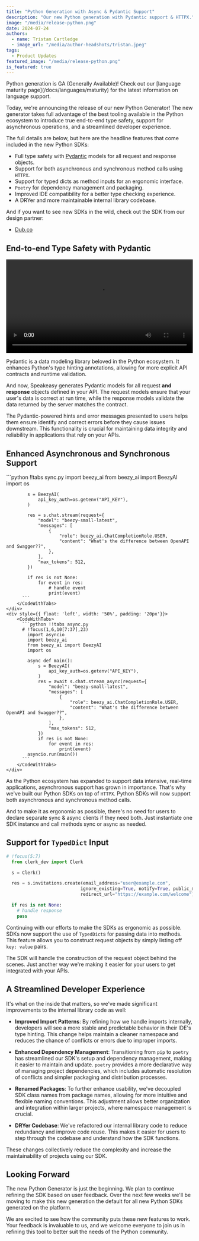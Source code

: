 ```yaml
---
title: "Python Generation with Async & Pydantic Support"
description: "Our new Python generation with Pydantic support & HTTPX."
image: "/media/release-python.png"
date: 2024-07-24
authors:
  - name: Tristan Cartledge
  - image_url: "/media/author-headshots/tristan.jpeg"
tags:
  - Product Updates
featured_image: "/media/release-python.png"
is_featured: true
---
```





<Callout title="GA Status Update" variant="info">
  Python generation is GA (Generally Available)! Check out our [language maturity page](/docs/languages/maturity) for the latest information on language support.
</Callout>

Today, we're announcing the release of our new Python Generator! The new generator takes full advantage of the best tooling available in the Python ecosystem to introduce true end-to-end type safety, support for asynchronous operations, and a streamlined developer experience.

The full details are below, but here are the headline features that come included in the new Python SDKs:

- Full type safety with [Pydantic](https://github.com/pydantic/pydantic) models for all request and response objects.
- Support for both asynchronous and synchronous method calls using `HTTPX`.
- Support for typed dicts as method inputs for an ergonomic interface.
- `Poetry` for dependency management and packaging.
- Improved IDE compatibility for a better type checking experience.
- A DRYer and more maintainable internal library codebase.

And if you want to see new SDKs in the wild, check out the SDK from our design partner:

- [Dub.co](https://github.com/dubinc/dub-python)

## End-to-end Type Safety with Pydantic

<div className="mt-10">
  <video controls={false} loop={true} autoPlay={true} width="100%">
    <source src={beezy_ide_video} type="video/mp4" />
  </video>
</div>

Pydantic is a data modeling library beloved in the Python ecosystem. It enhances Python's type hinting annotations, allowing for more explicit API contracts and runtime validation.

And now, Speakeasy generates Pydantic models for all request **and response** objects defined in your API. The request models ensure that your user's data is correct at run time, while the response models validate the data returned by the server matches the contract.

The Pydantic-powered hints and error messages presented to users helps them ensure identify and correct errors before they cause issues downstream. This functionality is crucial for maintaining data integrity and reliability in applications that rely on your APIs.

## Enhanced Asynchronous and Synchronous Support

<div style={{ width: '100%', overflow: 'auto' }}>
    <div style={{ float: 'left', width: '50%', padding: '20px'}}>
        <CodeWithTabs>
          ```python !!tabs sync.py
            import beezy_ai
            from beezy_ai import BeezyAI
            import os

            s = BeezyAI(
                api_key_auth=os.getenv("API_KEY"),
            )

            res = s.chat.stream(request={
                "model": "beezy-small-latest",
                "messages": [
                    {
                        "role": beezy_ai.ChatCompletionRole.USER,
                        "content": "What's the difference between OpenAPI and Swagger??",
                    },
                ],
                "max_tokens": 512,
            })

            if res is not None:
                for event in res:
                    # handle event
                    print(event)
          ```
        </CodeWithTabs>
    </div>
    <div style={{ float: 'left', width: '50%', padding: '20px'}}>
        <CodeWithTabs>
          ```python !!tabs async.py
          # !focus(1,6,10[7:37],23)
            import asyncio
            import beezy_ai
            from beezy_ai import BeezyAI
            import os

            async def main():
                s = BeezyAI(
                    api_key_auth=os.getenv("API_KEY"),
                )
                res = await s.chat.stream_async(request={
                    "model": "beezy-small-latest",
                    "messages": [
                        {
                            "role": beezy_ai.ChatCompletionRole.USER,
                            "content": "What's the difference between OpenAPI and Swagger??",
                        },
                    ],
                    "max_tokens": 512,
                })
                if res is not None:
                    for event in res:
                        print(event)
            asyncio.run(main())
          ```
        </CodeWithTabs>
    </div>

</div>

As the Python ecosystem has expanded to support data intensive, real-time applications, asynchronous support has grown in importance. That's why we've built our Python SDKs on top of `HTTPX`. Python SDKs will now support both asynchronous and synchronous method calls.

And to make it as ergonomic as possible, there's no need for users to declare separate sync & async clients if they need both. Just instantiate one SDK instance and call methods sync or async as needed.

## Support for `TypedDict` Input

```python main.py
# !focus(5:7)
  from clerk_dev import Clerk

  s = Clerk()

  res = s.invitations.create(email_address="user@example.com",
                            ignore_existing=True, notify=True, public_metadata={},
                            redirect_url="https://example.com/welcome")

  if res is not None:
    # handle response
    pass
```

Continuing with our efforts to make the SDKs as ergonomic as possible. SDKs now support the use of `TypedDict`s for passing data into methods. This feature allows you to construct request objects by simply listing off `key: value` pairs.

The SDK will handle the construction of the request object behind the scenes. Just another way we're making it easier for your users to get integrated with your APIs.

## A Streamlined Developer Experience

It's what on the inside that matters, so we've made significant improvements to the internal library code as well:

- **Improved Import Patterns**: By refining how we handle imports internally, developers will see a more stable and predictable behavior in their IDE's type hinting. This change helps maintain a cleaner namespace and reduces the chance of conflicts or errors due to improper imports.
- **Enhanced Dependency Management**: Transitioning from `pip` to `poetry` has streamlined our SDK's setup and dependency management, making it easier to maintain and update. `poetry` provides a more declarative way of managing project dependencies, which includes automatic resolution of conflicts and simpler packaging and distribution processes.

- **Renamed Packages**: To further enhance usability, we've decoupled SDK class names from package names, allowing for more intuitive and flexible naming conventions. This adjustment allows better organization and integration within larger projects, where namespace management is crucial.

- **DRYer Codebase**: We've refactored our internal library code to reduce redundancy and improve code reuse. This makes it easier for users to step through the codebase and understand how the SDK functions.

These changes collectively reduce the complexity and increase the maintainability of projects using our SDK.

## Looking Forward

The new Python Generator is just the beginning. We plan to continue refining the SDK based on user feedback. Over the next few weeks we'll be moving to make this new generation the default for all new Python SDKs generated on the platform.

We are excited to see how the community puts these new features to work. Your feedback is invaluable to us, and we welcome everyone to join us in refining this tool to better suit the needs of the Python community.
